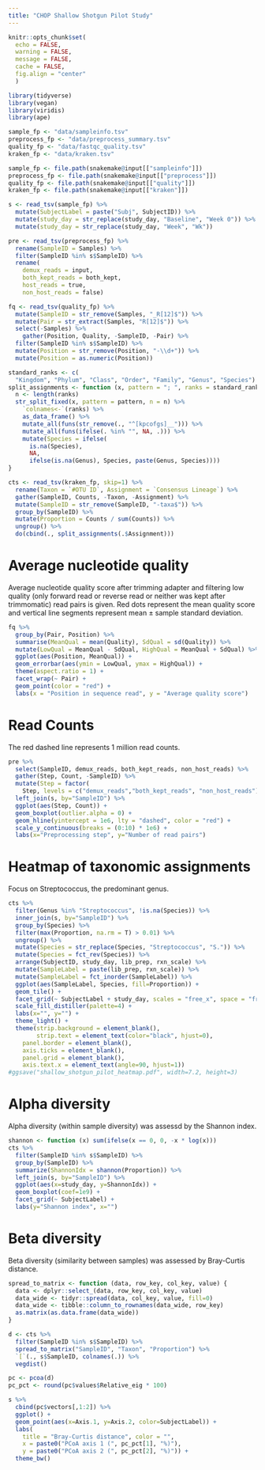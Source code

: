 ```yaml
---
title: "CHOP Shallow Shotgun Pilot Study"
---
```


```r
knitr::opts_chunk$set(
  echo = FALSE,
  warning = FALSE,
  message = FALSE,
  cache = FALSE,
  fig.align = "center"
  )
```

```r
library(tidyverse)
library(vegan)
library(viridis)
library(ape)
```

```r
sample_fp <- "data/sampleinfo.tsv"
preprocess_fp <- "data/preprocess_summary.tsv"
quality_fp <- "data/fastqc_quality.tsv"
kraken_fp <- "data/kraken.tsv"
```


```r
sample_fp <- file.path(snakemake@input[["sampleinfo"]])
preprocess_fp <- file.path(snakemake@input[["preprocess"]])
quality_fp <- file.path(snakemake@input[["quality"]])
kraken_fp <- file.path(snakemake@input[["kraken"]])
```

```r
s <- read_tsv(sample_fp) %>%
  mutate(SubjectLabel = paste("Subj", SubjectID)) %>%
  mutate(study_day = str_replace(study_day, "Baseline", "Week 0")) %>%
  mutate(study_day = str_replace(study_day, "Week", "Wk"))

pre <- read_tsv(preprocess_fp) %>%
  rename(SampleID = Samples) %>%
  filter(SampleID %in% s$SampleID) %>%
  rename(
    demux_reads = input,
    both_kept_reads = both_kept,
    host_reads = true,
    non_host_reads = false)

fq <- read_tsv(quality_fp) %>%
  mutate(SampleID = str_remove(Samples, "_R[12]$")) %>%
  mutate(Pair = str_extract(Samples, "R[12]$")) %>%
  select(-Samples) %>%
    gather(Position, Quality, -SampleID, -Pair) %>%
  filter(SampleID %in% s$SampleID) %>%
  mutate(Position = str_remove(Position, "-\\d+")) %>%
  mutate(Position = as.numeric(Position))

standard_ranks <- c(
  "Kingdom", "Phylum", "Class", "Order", "Family", "Genus", "Species")
split_assignments <- function (x, pattern = "; ", ranks = standard_ranks) {
  n <- length(ranks)
  str_split_fixed(x, pattern = pattern, n = n) %>%
    `colnames<-`(ranks) %>%
    as_data_frame() %>%
    mutate_all(funs(str_remove(., "^[kpcofgs]__"))) %>%
    mutate_all(funs(ifelse(. %in% "", NA, .))) %>%
    mutate(Species = ifelse(
      is.na(Species),
      NA,
      ifelse(is.na(Genus), Species, paste(Genus, Species))))
}

cts <- read_tsv(kraken_fp, skip=1) %>%
  rename(Taxon = `#OTU ID`, Assignment = `Consensus Lineage`) %>%
  gather(SampleID, Counts, -Taxon, -Assignment) %>%
  mutate(SampleID = str_remove(SampleID, "-taxa$")) %>%
  group_by(SampleID) %>%
  mutate(Proportion = Counts / sum(Counts)) %>%
  ungroup() %>%
  do(cbind(., split_assignments(.$Assignment)))
```

\newpage

# Average nucleotide quality

Average nucleotide quality score after trimming adapter and filtering low quality (only forward read or reverse read or neither was kept after trimmomatic) read pairs is given. Red dots represent the mean quality score and vertical line segments represent mean $\pm$ sample standard deviation.

```r
fq %>%
  group_by(Pair, Position) %>%
  summarise(MeanQual = mean(Quality), SdQual = sd(Quality)) %>%
  mutate(LowQual = MeanQual - SdQual, HighQual = MeanQual + SdQual) %>%
  ggplot(aes(Position, MeanQual)) +
  geom_errorbar(aes(ymin = LowQual, ymax = HighQual)) +
  theme(aspect.ratio = 1) + 
  facet_wrap(~ Pair) +
  geom_point(color = "red") +
  labs(x = "Position in sequence read", y = "Average quality score")
```

\newpage

# Read Counts

The red dashed line represents 1 million read counts.

```r
pre %>%
  select(SampleID, demux_reads, both_kept_reads, non_host_reads) %>%
  gather(Step, Count, -SampleID) %>%
  mutate(Step = factor(
    Step, levels = c("demux_reads","both_kept_reads", "non_host_reads"))) %>%
  left_join(s, by="SampleID") %>%
  ggplot(aes(Step, Count)) +
  geom_boxplot(outlier.alpha = 0) +
  geom_hline(yintercept = 1e6, lty = "dashed", color = "red") +
  scale_y_continuous(breaks = (0:10) * 1e6) +
  labs(x="Preprocessing step", y="Number of read pairs")
```

\newpage

# Heatmap of taxonomic assignments

Focus on Streptococcus, the predominant genus.

```r
cts %>%
  filter(Genus %in% "Streptococcus", !is.na(Species)) %>%
  inner_join(s, by="SampleID") %>%
  group_by(Species) %>%
  filter(max(Proportion, na.rm = T) > 0.01) %>%
  ungroup() %>%
  mutate(Species = str_replace(Species, "Streptococcus", "S.")) %>%
  mutate(Species = fct_rev(Species)) %>%
  arrange(SubjectID, study_day, lib_prep, rxn_scale) %>%
  mutate(SampleLabel = paste(lib_prep, rxn_scale)) %>%
  mutate(SampleLabel = fct_inorder(SampleLabel)) %>%
  ggplot(aes(SampleLabel, Species, fill=Proportion)) +
  geom_tile() +
  facet_grid(~ SubjectLabel + study_day, scales = "free_x", space = "free_x") +
  scale_fill_distiller(palette=4) +
  labs(x="", y="") +
  theme_light() +
  theme(strip.background = element_blank(),
        strip.text = element_text(color="black", hjust=0),
    panel.border = element_blank(),
    axis.ticks = element_blank(),
    panel.grid = element_blank(),
    axis.text.x = element_text(angle=90, hjust=1))
#ggsave("shallow_shotgun_pilot_heatmap.pdf", width=7.2, height=3)
```

\newpage

# Alpha diversity

Alpha diversity (within sample diversity) was assessd by the Shannon index.

```r
shannon <- function (x) sum(ifelse(x == 0, 0, -x * log(x)))
cts %>%
  filter(SampleID %in% s$SampleID) %>%
  group_by(SampleID) %>%
  summarize(ShannonIdx = shannon(Proportion)) %>%
  left_join(s, by="SampleID") %>%
  ggplot(aes(x=study_day, y=ShannonIdx)) +
  geom_boxplot(coef=1e9) +
  facet_grid(~ SubjectLabel) +
  labs(y="Shannon index", x="")
```

\newpage

# Beta diversity

Beta diversity (similarity between samples) was assessed by Bray-Curtis distance.

```r
spread_to_matrix <- function (data, row_key, col_key, value) {
  data <- dplyr::select_(data, row_key, col_key, value)
  data_wide <- tidyr::spread(data, col_key, value, fill=0)
  data_wide <- tibble::column_to_rownames(data_wide, row_key)
  as.matrix(as.data.frame(data_wide))
}

d <- cts %>%
  filter(SampleID %in% s$SampleID) %>%
  spread_to_matrix("SampleID", "Taxon", "Proportion") %>%
  `[`(., s$SampleID, colnames(.)) %>%
  vegdist()

pc <- pcoa(d)
pc_pct <- round(pc$values$Relative_eig * 100)

s %>%
  cbind(pc$vectors[,1:2]) %>%
  ggplot() +
  geom_point(aes(x=Axis.1, y=Axis.2, color=SubjectLabel)) +
  labs(
    title = "Bray-Curtis distance", color = "",
    x = paste0("PCoA axis 1 (", pc_pct[1], "%)"),
    y = paste0("PCoA axis 2 (", pc_pct[2], "%)")) +
  theme_bw()
```